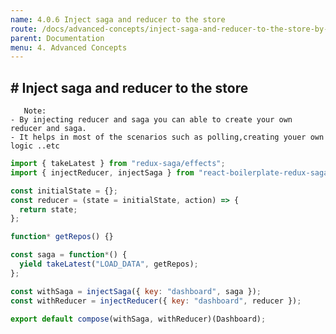 ```yaml
---
name: 4.0.6 Inject saga and reducer to the store
route: /docs/advanced-concepts/inject-saga-and-reducer-to-the-store-by-using-hooks
parent: Documentation
menu: 4. Advanced Concepts
---
```


## # Inject saga and reducer to the store

       Note:
    - By injecting reducer and saga you can able to create your own reducer and saga.
    - It helps in most of the scenarios such as polling,creating youer own logic ..etc

```javascript {.line-numbers}
import { takeLatest } from "redux-saga/effects";
import { injectReducer, injectSaga } from "react-boilerplate-redux-saga-hoc";

const initialState = {};
const reducer = (state = initialState, action) => {
  return state;
};

function* getRepos() {}

const saga = function*() {
  yield takeLatest("LOAD_DATA", getRepos);
};

const withSaga = injectSaga({ key: "dashboard", saga });
const withReducer = injectReducer({ key: "dashboard", reducer });

export default compose(withSaga, withReducer)(Dashboard);
```
